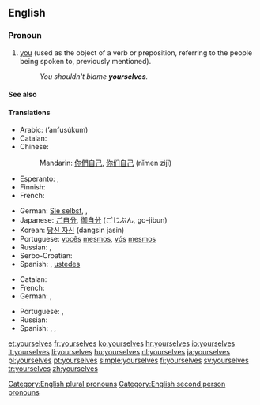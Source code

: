 ==English==

===Pronoun===
{{en-pron|desc=second person|the plural of|yourself|the reflexive case of|you}}

# [[you]] (used as the object of a verb or preposition, referring to the people being spoken to, previously mentioned).
#: ''You shouldn't blame '''yourselves'''.''

====See also====
{{English personal pronouns}}

====Translations====
{{trans-top|you (referring to the people being spoken to, previously mentioned)}}
* Arabic: {{Arab|[[انفسكم|أنْفُسُكُم]]}} (’anfusúkum)
* Catalan: {{t-|ca|us}}
* Chinese:
*: Mandarin: [[你們]][[自己]], [[你们]][[自己]] (nǐmen zìjǐ)
* Esperanto: {{t+|eo|vi}}, {{t+|eo|vin}}
* Finnish: {{t-|fi|itsenne}}
* French: {{qualifier|reflexive}} {{t+|fr|vous}}
{{trans-mid}}
* German: [[Sie selbst]], {{t+|de|sich}}, {{qualifier|informal plural, reflexive of "ihr"}} {{t+|de|euch}}
* Japanese: [[ご自分]], [[御自分]] (ごじぶん, go-jibun)
* Korean: [[당신 자신]] (dangsin jasin)
* Portuguese: [[vocês]] [[mesmos]], [[vós]] [[mesmos]]
* Russian: {{t+|ru|себя|tr=sebjá}}, {{t-|ru|вы сами|tr=vy sámi}}
* Serbo-Croatian: {{t-|sh|sebe}}
* Spanish: {{t+|es|se}}, [[ustedes]] {{t-|es|mismos}}
{{trans-bottom}}

{{trans-top|intensifier}}
* Catalan: {{t-|ca|mateix|alt=mateixos}}
* French: {{t+|fr|vous-mêmes}}
* German: {{t-|de|Sie selbst}}, {{qualifier|informal plural}} {{t-|de|ihr selbst}}
{{trans-mid}}
* Portuguese: {{t-|pt|vós mesmos}}, {{t-|pt|vocês mesmos}}
* Russian: {{t-|ru|вы сами|tr=vy sámi}}
* Spanish: {{t-|es|sí mismos}}, {{qualifier|informal}} {{t-|es|vosotros mismos}}, {{qualifier|formal}} {{t-|es|ustedes mismos}}
{{trans-bottom}}

[[Category:English plural pronouns]]
[[Category:English second person pronouns]]

[[et:yourselves]]
[[fr:yourselves]]
[[ko:yourselves]]
[[hr:yourselves]]
[[io:yourselves]]
[[it:yourselves]]
[[li:yourselves]]
[[hu:yourselves]]
[[nl:yourselves]]
[[ja:yourselves]]
[[pl:yourselves]]
[[pt:yourselves]]
[[simple:yourselves]]
[[fi:yourselves]]
[[sv:yourselves]]
[[tr:yourselves]]
[[zh:yourselves]]